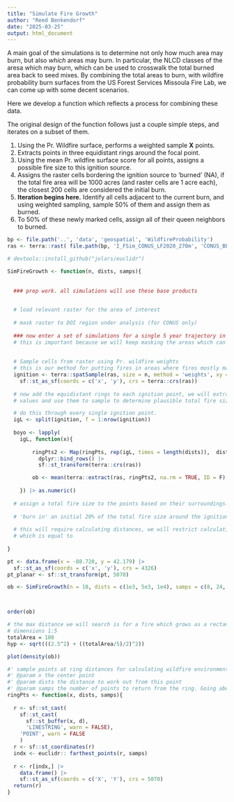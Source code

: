 ```yaml
---
title: "Simulate Fire Growth"
author: "Reed Benkendorf"
date: "2025-03-25"
output: html_document
---
```


A main goal of the simulations is to determine not only how much area may burn, but also *which* areas may burn.
In particular, the NLCD classes of the aresa which may burn, which can be used to crosswalk the total burned area back to seed mixes. 
By combining the total areas to burn, with wildfire probability burn surfaces from the US Forest Services Missoula Fire Lab, we can come up with some decent scenarios. 

Here we develop a function which reflects a process for combining these data. 

The original design of the function follows just a couple simple steps, and iterates on a subset of them. 

1) Using the Pr. Wildfire surface, performs a weighted sample **X** points. 
2) Extracts points in three equidistant rings around the focal point. 
3) Using the mean Pr. wildfire surface score for all points, assigns a possible fire size to this ignition source. 
4) Assigns the raster cells bordering the ignition source to 'burned' (NA), if the total fire area will be 1000 acres (and raster cells are 1 acre each), the closest 200 cells are considered the initial burn. 
5) **Iteration begins here.** Identify all cells adjacent to the current burn, and using weighted sampling, sample 50% of them and assign them as burned. 
6) To 50% of these newly marked cells, assign all of their queen neighbors to burned. 


```r
bp <- file.path('..', 'data', 'geospatial', 'WildfireProbability')
ras <- terra::rast( file.path(bp, 'I_FSim_CONUS_LF2020_270m', 'CONUS_BP.tif'))

# devtools::install_github("jolars/euclidr")

SimFireGrowth <- function(n, dists, samps){
  
  
  ### prep work. all simulations will use these base products 

  
  # load relevant raster for the area of interest
  
  # mask raster to DOI region under analysis (for CONUS only)
  
  ### now enter a set of simulations for a single 5 year trajectory in an area. 
  # this is important because we will keep masking the areas which can burn. 
  
  
  # Sample cells from raster using Pr. wildfire weights 
  # this is our method for putting fires in areas where fires mostly make sense. 
  ignition <- terra::spatSample(ras, size = n, method = 'weights', xy = TRUE) |>
    sf::st_as_sf(coords = c('x', 'y'), crs = terra::crs(ras))
  
  # now add the equidistant rings to each ignition point, we will extract these
  # values and use them to sample to determine plausible total fire size matches

  # do this through every single ignition point. 
  igL <- split(ignition, f = 1:nrow(ignition))
  
  boyo <- lapply(
    igL, function(x){
      
        ringPts2 <- Map(ringPts, rep(igL, times = length(dists)),  dists, samps) |>
          dplyr::bind_rows() |>
          sf::st_transform(terra::crs(ras))

        ob <- mean(terra::extract(ras, ringPts2, na.rm = TRUE, ID = F)[[1]])
          
    }) |> as.numeric()
  
  # assign a total fire size to the points based on their surroundings. 
  
  # 'burn in' an initial 20% of the total fire size around the ignition point. 
  
  # this will require calculating distances, we will restrict calculations to a distance
  # which is equal to 
  
}

pt <- data.frame(x = -88.720, y = 42.179) |>
  sf::st_as_sf(coords = c('x', 'y'), crs = 4326)
pt_planar <- sf::st_transform(pt, 5070)

ob <- SimFireGrowth(n = 10, dists = c(1e3, 5e3, 1e4), samps = c(8, 24, 48))



order(ob)

# the max distance we will search is for a fire which grows as a rectangle with 
# dimensions 1:5
totalArea = 100
hyp <- sqrt(((2.5^2) + ((totalArea/5)/2)^2))

plot(density(ob))

```



```r
#' sample points at ring distances for calculating wildfire environment. 
#' @param x the center point
#' @param dists the distance to work out from this point
#' @param samps the number of points to return from the ring. Going above 50 drastically increase compute time. 
ringPts <- function(x, dists, samps){
  
  r <- sf::st_cast(
    sf::st_cast(
      sf::st_buffer(x, d),
      'LINESTRING', warn = FALSE),
    'POINT', warn = FALSE
    )
  r <- sf::st_coordinates(r)
  indx <- euclidr:: farthest_points(r, samps)
  
  r <- r[indx,] |>
    data.frame() |>
    sf::st_as_sf(coords = c('X', 'Y'), crs = 5070)
  return(r)
}


```

